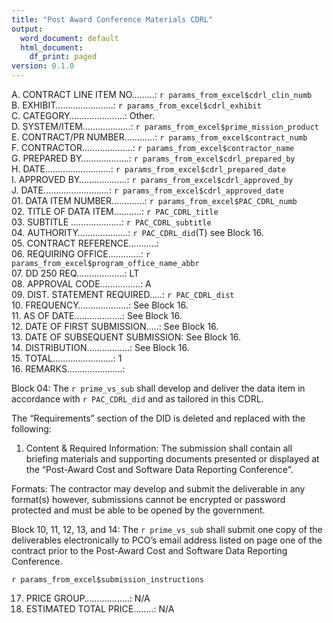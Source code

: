 ```yaml
---
title: "Post Award Conference Materials CDRL"
output:
  word_document: default
  html_document:
    df_print: paged
version: 0.1.0
---
```


A. CONTRACT LINE ITEM NO.........: `r params_from_excel$cdrl_clin_numb`  
B. EXHIBIT.......................: `r params_from_excel$cdrl_exhibit`  
C. CATEGORY......................: Other.  
D. SYSTEM/ITEM...................: `r params_from_excel$prime_mission_product`  
E. CONTRACT/PR NUMBER............: `r params_from_excel$contract_numb`  
F. CONTRACTOR....................: `r params_from_excel$contractor_name`  
G. PREPARED BY...................: `r params_from_excel$cdrl_prepared_by`  
H. DATE..........................: `r params_from_excel$cdrl_prepared_date`  
I. APPROVED BY...................: `r params_from_excel$cdrl_approved_by`  
J. DATE..........................: `r params_from_excel$cdrl_approved_date`  
01. DATA ITEM NUMBER.............: `r params_from_excel$PAC_CDRL_numb`  
02. TITLE OF DATA ITEM...........: `r PAC_CDRL_title`  
03. SUBTITLE ....................: `r PAC_CDRL_subtitle`  
04. AUTHORITY....................: `r PAC_CDRL_did`(T) see Block 16.  
05. CONTRACT REFERENCE...........:  
06. REQUIRING OFFICE.............: `r params_from_excel$program_office_name_abbr`  
07. DD 250 REQ...................: LT  
08. APPROVAL CODE................: A  
09. DIST. STATEMENT REQUIRED.....: `r PAC_CDRL_dist`  
10. FREQUENCY....................: See Block 16.  
11. AS OF DATE...................: See Block 16.  
12. DATE OF FIRST SUBMISSION.....: See Block 16.  
13. DATE OF SUBSEQUENT SUBMISSION: See Block 16.  
14. DISTRIBUTION.................: See Block 16.  
15. TOTAL........................: 1  
16. REMARKS......................:  

Block 04: The `r prime_vs_sub` shall develop and deliver the data item in accordance with `r PAC_CDRL_did` and as tailored in this CDRL.  

The "Requirements" section of the DID is deleted and replaced with the following:  

1. Content & Required Information: The submission shall contain all briefing materials and supporting documents presented or displayed at the "Post-Award Cost and Software Data Reporting Conference".  

Formats: The contractor may develop and submit the deliverable in any format(s) however, submissions cannot be encrypted or password protected and must be able to be opened by the government.  

Block 10, 11, 12, 13, and 14: The `r prime_vs_sub` shall submit one copy of the deliverables electronically to PCO’s email address listed on page one of the contract prior to the Post-Award Cost and Software Data Reporting Conference.  

`r params_from_excel$submission_instructions`  

17. PRICE GROUP..................: N/A
18. ESTIMATED TOTAL PRICE........: N/A
